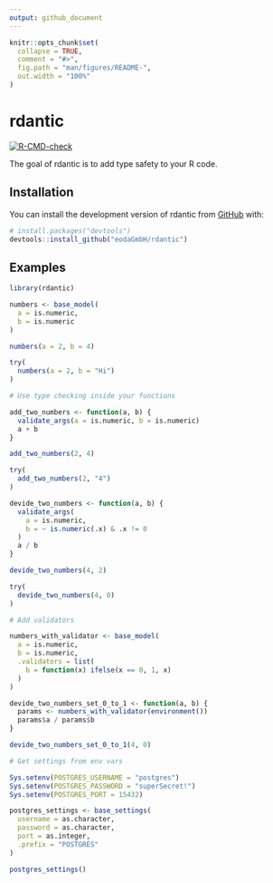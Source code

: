 ```yaml
---
output: github_document
---
```


<!-- README.md is generated from README.Rmd. Please edit that file -->

```r
knitr::opts_chunk$set(
  collapse = TRUE,
  comment = "#>",
  fig.path = "man/figures/README-",
  out.width = "100%"
)
```

# rdantic

<!-- badges: start -->
[![R-CMD-check](https://github.com/eodaGmbH/rdantic/actions/workflows/R-CMD-check.yaml/badge.svg)](https://github.com/eodaGmbH/rdantic/actions/workflows/R-CMD-check.yaml)
<!-- badges: end -->

The goal of rdantic is to add type safety to your R code.

## Installation

You can install the development version of rdantic from [GitHub](https://github.com/) with:

``` r
# install.packages("devtools")
devtools::install_github("eodaGmbH/rdantic")
```

## Examples

```r
library(rdantic)

numbers <- base_model(
  a = is.numeric,
  b = is.numeric
)

numbers(a = 2, b = 4)

try(
  numbers(a = 2, b = "Hi")
)

# Use type checking inside your functions

add_two_numbers <- function(a, b) {
  validate_args(a = is.numeric, b = is.numeric)
  a + b
}

add_two_numbers(2, 4)

try(
  add_two_numbers(2, "4")
)

devide_two_numbers <- function(a, b) {
  validate_args(
    a = is.numeric,
    b = ~ is.numeric(.x) & .x != 0
  )
  a / b
}

devide_two_numbers(4, 2)

try(
  devide_two_numbers(4, 0)
)

# Add validators

numbers_with_validator <- base_model(
  a = is.numeric,
  b = is.numeric,
  .validators = list(
    b = function(x) ifelse(x == 0, 1, x)
  )
)

devide_two_numbers_set_0_to_1 <- function(a, b) {
  params <- numbers_with_validator(environment())
  params$a / params$b
}

devide_two_numbers_set_0_to_1(4, 0)

# Get settings from env vars

Sys.setenv(POSTGRES_USERNAME = "postgres")
Sys.setenv(POSTGRES_PASSWORD = "superSecret!")
Sys.setenv(POSTGRES_PORT = 15432)

postgres_settings <- base_settings(
  username = as.character,
  password = as.character,
  port = as.integer,
  .prefix = "POSTGRES"
)

postgres_settings()
```
